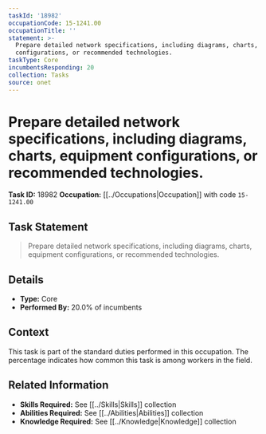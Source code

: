 ```yaml
---
taskId: '18982'
occupationCode: 15-1241.00
occupationTitle: ''
statement: >-
  Prepare detailed network specifications, including diagrams, charts, equipment
  configurations, or recommended technologies.
taskType: Core
incumbentsResponding: 20
collection: Tasks
source: onet
---
```

# Prepare detailed network specifications, including diagrams, charts, equipment configurations, or recommended technologies.

**Task ID:** 18982
**Occupation:** [[../Occupations|Occupation]] with code `15-1241.00`

## Task Statement

> Prepare detailed network specifications, including diagrams, charts, equipment configurations, or recommended technologies.

## Details

- **Type:** Core
- **Performed By:** 20.0% of incumbents

## Context

This task is part of the standard duties performed in this occupation. The percentage indicates how common this task is among workers in the field.

## Related Information

- **Skills Required:** See [[../Skills|Skills]] collection
- **Abilities Required:** See [[../Abilities|Abilities]] collection
- **Knowledge Required:** See [[../Knowledge|Knowledge]] collection
